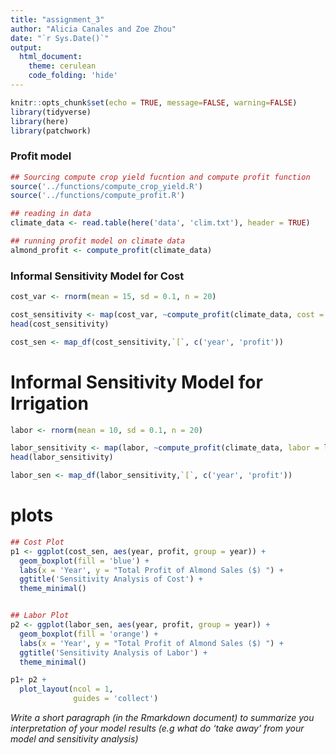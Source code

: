 ```yaml
---
title: "assignment_3"
author: "Alicia Canales and Zoe Zhou"
date: "`r Sys.Date()`"
output: 
  html_document:
    theme: cerulean
    code_folding: 'hide'
---
```


```r
knitr::opts_chunk$set(echo = TRUE, message=FALSE, warning=FALSE)
library(tidyverse)
library(here)
library(patchwork)
```

### Profit model
```r
## Sourcing compute crop yield fucntion and compute profit function
source('../functions/compute_crop_yield.R')
source('../functions/compute_profit.R')

## reading in data
climate_data <- read.table(here('data', 'clim.txt'), header = TRUE)

## running profit model on climate data
almond_profit <- compute_profit(climate_data)
```

### Informal Sensitivity Model for Cost
```r

cost_var <- rnorm(mean = 15, sd = 0.1, n = 20)

cost_sensitivity <- map(cost_var, ~compute_profit(climate_data, cost = cost_var))
head(cost_sensitivity)

cost_sen <- map_df(cost_sensitivity,`[`, c('year', 'profit')) 
```

# Informal Sensitivity Model for Irrigation
```r
labor <- rnorm(mean = 10, sd = 0.1, n = 20) 

labor_sensitivity <- map(labor, ~compute_profit(climate_data, labor = labor))
head(labor_sensitivity)

labor_sen <- map_df(labor_sensitivity,`[`, c('year', 'profit')) 
```

# plots
```r
## Cost Plot
p1 <- ggplot(cost_sen, aes(year, profit, group = year)) +
  geom_boxplot(fill = 'blue') +
  labs(x = 'Year', y = "Total Profit of Almond Sales ($) ") +
  ggtitle('Sensitivity Analysis of Cost') +
  theme_minimal()


## Labor Plot
p2 <- ggplot(labor_sen, aes(year, profit, group = year)) +
  geom_boxplot(fill = 'orange') +
  labs(x = 'Year', y = "Total Profit of Almond Sales ($) ") +
  ggtitle('Sensitivity Analysis of Labor') +
  theme_minimal()

p1+ p2 +
  plot_layout(ncol = 1,
              guides = 'collect')
```

*Write a short paragraph (in the Rmarkdown document) to summarize you interpretation of your model results (e.g what do 'take away' from your model and sensitivity analysis) *
